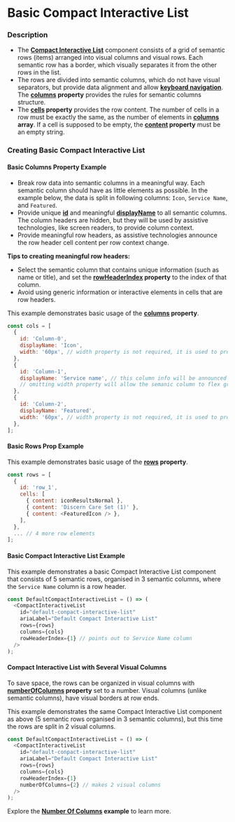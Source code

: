 
# Basic Compact Interactive List

### Description

* The **[Compact Interactive List](/components/cerner-terra-framework-docs/compact-interactive-list/about)** component consists of a grid of semantic rows (items) arranged into visual columns and visual rows.
  Each semantic row has a border, which visually separates it from the other rows in the list.
* The rows are divided into semantic columns, which do not have visual separators, but provide data alignment and allow [**keyboard navigation**](/components/cerner-terra-framework-docs/compact-interactive-list/about#keyboard-interactions). 
  The **[columns](/components/cerner-terra-framework-docs/compact-interactive-list/about#compact-interactive-list-properties-table) property** provides the rules for semantic columns structure. 
* The **[cells](/components/cerner-terra-framework-docs/compact-interactive-list/about#row) property** provides the row content. 
  The number of cells in a row must be exactly the same, as the number of elements in **[columns](/components/cerner-terra-framework-docs/compact-interactive-list/about#compact-interactive-list-properties-table) array**. 
  If a cell is supposed to be empty, the **[content](/components/cerner-terra-framework-docs/compact-interactive-list/about#row) property** must be an empty string.

### Creating Basic Compact Interactive List

#### Basic Columns Property Example

* Break row data into semantic columns in a meaningful way. Each semantic column should have as little elements as possible. 
  In the example below, the data is split in following columns: `Icon`, `Service Name`, and `Featured`.
* Provide unique **[id](/components/cerner-terra-framework-docs/compact-interactive-list/about#column)**
  and meaningful **[displayName](/components/cerner-terra-framework-docs/compact-interactive-list/about#column)**
  to all semantic columns. The column headers are hidden, but they will be used by assistive technologies, like screen readers, to provide column context.
* Provide meaningful row headers, as assistive technologies announce the row header cell content per row context change. 

<Notice variant="important" ariaLevel="3">

**Tips to creating meaningful row headers:**

* Select the semantic column that contains unique information (such as name or title), and set the **[rowHeaderIndex](/components/cerner-terra-framework-docs/compact-interactive-list/about#compact-interactive-list-properties-table) property** to the index of that column.
* Avoid using generic information or interactive elements in cells that are row headers.

</Notice>

This example demonstrates basic usage of the **[columns](/components/cerner-terra-framework-docs/compact-interactive-list/about#compact-interactive-list-properties-table) property**.

``` js
const cols = [
  {
    id: 'Column-0',
    displayName: 'Icon',
    width: '60px', // width property is not required, it is used to provide a better visual structure
  },
  {
    id: 'Column-1',
    displayName: 'Service name', // this column info will be announced as a row header
    // omitting width property will allow the semanic column to flex grow/shrink
  },
  {
    id: 'Column-2',
    displayName: 'Featured',
    width: '60px', // width property is not required, it is used to provide a better visual structure
  },
];
```

#### Basic Rows Prop Example

This example demonstrates basic usage of the **[rows](/components/cerner-terra-framework-docs/compact-interactive-list/about#compact-interactive-list-properties-table) property**. 

``` js
const rows = [
  {
    id: 'row_1',
    cells: [
      { content: iconResultsNormal },
      { content: 'Discern Care Set (1)' },
      { content: <FeaturedIcon /> },
    ],
  },
  ... // 4 more row elements
];
```


#### Basic Compact Interactive List Example

This example demonstrates a basic Compact Interactive List component that consists of 5 semantic rows, organised in 3 semantic columns, where the `Service Name` column is a row header.

``` js
const DefaultCompactInteractiveList = () => (
  <CompactInteractiveList
    id="default-conpact-interactive-list"
    ariaLabel="Default Compact Interactive List"
    rows={rows}
    columns={cols}
    rowHeaderIndex={1} // points out to Service Name column
  />
);
```

<BasicCompactInteractiveList />

#### Compact Interactive List with Several Visual Columns

To save space, the rows can be organized in visual columns with **[numberOfColumns](/components/cerner-terra-framework-docs/compact-interactive-list/about#compact-interactive-list-properties-table) 
property** set to a number. Visual columns (unlike semantic columns), have visual borders at row ends.

This example demonstrates the same Compact Interactive List component as above (5 semantic rows organised in 3 semantic columns), but this time the rows are split in 2 visual columns.

``` js
const DefaultCompactInteractiveList = () => (
  <CompactInteractiveList
    id="default-conpact-interactive-list"
    ariaLabel="Default Compact Interactive List"
    rows={rows}
    columns={cols}
    rowHeaderIndex={1}
    numberOfColumns={2} // makes 2 visual columns
  />
);
```

<ResponsiveColumns title="Several Visual Columns" />

Explore the **[Number Of Columns](/components/cerner-terra-framework-docs/compact-interactive-list/examples/number-of-columns) example** to learn more.



